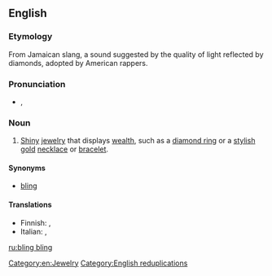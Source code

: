 {{also|bling-bling}}
==English==

===Etymology===
From Jamaican slang, a sound suggested by the quality of light reflected by diamonds, adopted by American rappers.

===Pronunciation===
* {{a|UK}} {{IPA|/blɪŋ blɪŋ/}}, {{SAMPA|/blIN blIN/}}

===Noun===
{{wikipedia}}
{{en-noun|sg=[[bling]] bling|-}}

# {{slang}} [[shiny|Shiny]] [[jewelry]] that displays [[wealth]], such as a [[diamond ring]] or a [[stylish]] [[gold]] [[necklace]] or [[bracelet]].

====Synonyms====
* {{sense|jewelry displaying wealth}} [[bling]]

====Translations====
{{trans-top|shiny jewelry that displays wealth}}
*Finnish: {{t-|fi|bling bling}}, {{t-|fi|killuttimet}}
* Italian: {{t|it|bling bling|m}}, {{t|it|bling bling|f}}
{{trans-mid}}
{{trans-bottom}}

[[Category:en:Jewelry]]
[[Category:English reduplications]]

[[ru:bling bling]]